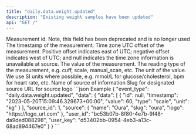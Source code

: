 ```yaml
---
title: "daily.data.weight.updated"
description: "Existing weight samples have been updated"
api: "GET /"
---
```

<ResponseField name="event_type" type="string" required="false">

</ResponseField>
<ResponseField name="data" type="WebhookModelTimeseries" required="true">
<Expandable title="WebhookModelTimeseries">
<ResponseField name="data" type="ClientFacingTimeseries[]" required="true">

<ResponseField name="id" type="integer" required="false">
Measurement id. Note, this field has been deprecated and is no longer used
</ResponseField>
<ResponseField name="timestamp" type="string" required="true">
The timestamp of the measurement.
</ResponseField>
<ResponseField name="timezone_offset" type="integer" required="false">
Time zone UTC offset of the measurement. Positive offset indicates east of UTC; negative offset indicates west of UTC; and null indicates the time zone information is unavailable at source.
</ResponseField>
<ResponseField name="value" type="number" required="true">
The value of the measurement.
</ResponseField>
<ResponseField name="type" type="string" required="false">
The reading type of the measurement, e.g. cuff, scale, manual_scan, etc.
</ResponseField>
<ResponseField name="unit" type="string" required="true">
The unit of the value. We use SI units where possible, e.g. mmol/L for glucose/cholesterol, bpm for heart rate, etc.
</ResponseField>
</ResponseField>
<ResponseField name="source_id" type="integer" required="true">

</ResponseField>
<ResponseField name="source" type="ClientFacingSource" required="true">
<Expandable title="ClientFacingSource">
<ResponseField name="name" type="string" required="true">
Name of source of information
</ResponseField>
<ResponseField name="slug" type="string" required="true">
Slug for designated source
</ResponseField>
<ResponseField name="logo" type="string" required="true">
URL for source logo
</ResponseField>
</Expandable>
</ResponseField>
<ResponseField name="user_id" type="string" required="true">

</ResponseField>
<ResponseField name="user_key" type="string" required="true">

</ResponseField>
</Expandable>
</ResponseField>
<ResponseExample>
```json Example
{
  "event_type": "daily.data.weight.updated",
  "data": {
    "data": [
      {
        "id": null,
        "timestamp": "2023-05-20T15:09:46.329673+00:00",
        "value": 60,
        "type": "scale",
        "unit": "kg"
      }
    ],
    "source_id": 1,
    "source": {
      "name": "Oura",
      "slug": "oura",
      "logo": "https://logo_url.com"
    },
    "user_id": "bc53b07b-8f80-4e7b-9f48-da9ded088298",
    "user_key": "d53402bb-0954-4eb3-a13c-68ad894467e0"
  }
}
```
</ResponseExample> 
